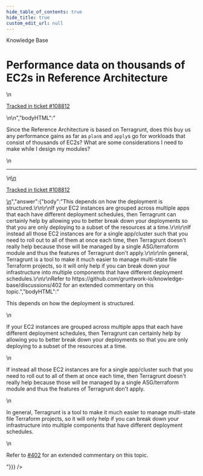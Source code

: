 ```yaml
---
hide_table_of_contents: true
hide_title: true
custom_edit_url: null
---
```



<head>
  <link rel="canonical" href="https://github.com/gruntwork-io/knowledge-base/discussions/480" />
</head>

<CenterLayout>
<span className="searchCategory">Knowledge Base</span>
<h1>Performance data on thousands of EC2s in Reference Architecture</h1>
<GitHub discussion={{"id":"D_kwDOF8slf84AP44M","number":480,"author":{"login":"iangrunt"},"title":"Performance data on thousands of EC2s in Reference Architecture","body":"\nSince the Reference Architecture is based on Terragrunt, does this buy us any performance gains as far as `plan`s and `apply`s go for workloads that consist of thousands of EC2s? What are some considerations I need to make while I design my modules?\n\n---\n\n<ins datetime=\"2022-06-22T14:01:25Z\">\n  <p><a href=\"https://support.gruntwork.io/hc/requests/108812\">Tracked in ticket #108812</a></p>\n</ins>\n","bodyHTML":"<p dir=\"auto\">Since the Reference Architecture is based on Terragrunt, does this buy us any performance gains as far as <code class=\"notranslate\">plan</code>s and <code class=\"notranslate\">apply</code>s go for workloads that consist of thousands of EC2s? What are some considerations I need to make while I design my modules?</p>\n<hr>\n<ins datetime=\"2022-06-22T14:01:25Z\">\n  <p dir=\"auto\"><a href=\"https://support.gruntwork.io/hc/requests/108812\" rel=\"nofollow\">Tracked in ticket #108812</a></p>\n</ins>","answer":{"body":"This depends on how the deployment is structured.\r\n\r\nIf your EC2 instances are grouped across multiple apps that each have different deployment schedules, then Terragrunt can certainly help by allowing you to better break down your deployments so that you are only deploying to a subset of the resources at a time.\r\n\r\nIf instead all those EC2 instances are for a single app/cluster such that you need to roll out to all of them at once each time, then Terragrunt doesn't really help because those will be managed by a single ASG/terraform module and thus the features of Terragrunt don't apply.\r\n\r\nIn general, Terragrunt is a tool to make it much easier to manage multi-state file Terraform projects, so it will only help if you can break down your infrastructure into multiple components that have different deployment schedules.\r\n\r\nRefer to https://github.com/gruntwork-io/knowledge-base/discussions/402 for an extended commentary on this topic.","bodyHTML":"<p dir=\"auto\">This depends on how the deployment is structured.</p>\n<p dir=\"auto\">If your EC2 instances are grouped across multiple apps that each have different deployment schedules, then Terragrunt can certainly help by allowing you to better break down your deployments so that you are only deploying to a subset of the resources at a time.</p>\n<p dir=\"auto\">If instead all those EC2 instances are for a single app/cluster such that you need to roll out to all of them at once each time, then Terragrunt doesn't really help because those will be managed by a single ASG/terraform module and thus the features of Terragrunt don't apply.</p>\n<p dir=\"auto\">In general, Terragrunt is a tool to make it much easier to manage multi-state file Terraform projects, so it will only help if you can break down your infrastructure into multiple components that have different deployment schedules.</p>\n<p dir=\"auto\">Refer to <a aria-label=\"Discussion #402\" class=\"issue-link js-issue-link\" data-error-text=\"Failed to load title\" data-id=\"4049818\" data-permission-text=\"Title is private\" data-url=\"https://github.com/gruntwork-io/knowledge-base/discussions/402\" data-hovercard-type=\"discussion\" data-hovercard-url=\"/gruntwork-io/knowledge-base/discussions/402/hovercard\" href=\"https://github.com/gruntwork-io/knowledge-base/discussions/402\">#402</a> for an extended commentary on this topic.</p>"}}} />

</CenterLayout>
  

<!-- ##DOCS-SOURCER-START
{
  "sourcePlugin": "github-discussions",
  "hash": "dd65ee35e7246cdc343dbe775222337b"
}
##DOCS-SOURCER-END -->
